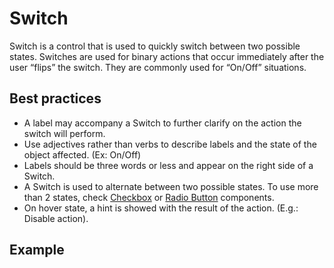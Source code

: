 
# Switch

Switch is a control that is used to quickly switch between two possible states. Switches are used for binary actions that occur immediately after the user “flips” the switch. They are commonly used for “On/Off” situations.

## Best practices

- A label may accompany a Switch to further clarify on the action the switch will perform.
- Use adjectives rather than verbs to describe labels and the state of the object affected. (Ex: On/Off)
- Labels should be three words or less and appear on the right side of a Switch.
- A Switch is used to alternate between two possible states. To use more than 2 states, check [Checkbox](/components/checkbox) or [Radio Button](/components/radio-button) components.
- On hover state, a hint is showed with the result of the action. (E.g.: Disable action).

## Example

<Demo src='pages/components/switch/SwitchDefault' />
